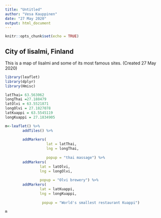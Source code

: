 ```yaml
---
title: "Untitled"
author: "Vesa Kauppinen"
date: "27 May 2020"
output: html_document
---
```


```r
knitr::opts_chunk$set(echo = TRUE)
```

## City of Iisalmi, Finland

This is a map of Iisalmi and some of its most famous sites. (Created 27 May 2020)

```r
library(leaflet)
library(dplyr)
library(Hmisc)

latThai= 63.563062
longThai =27.188479
latOlvi = 63.5521871
longOlvi = 27.1827078
latKuappi = 63.5545119
longKuappi = 27.1834905

m<-leaflet() %>%
        addTiles() %>%
      
        addMarkers(
                   lat = latThai,
                   lng = longThai,
                   
                   popup = "thai massage") %>%
        addMarkers(
                lat = latOlvi,
                lng = longOlvi,
                
                popup = "Olvi brewery") %>%
        addMarkers(
                lat = latKuappi,
                lng = longKuappi,
        
                 popup = "World's smallest restaurant Kuappi")
        
m
```



